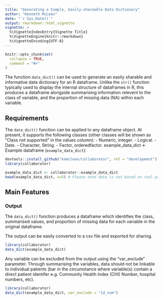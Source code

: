 ```yaml
---
title: "Generating a Simple, Easily-shareable Data Dictionary"
author: "Kenneth McLean"
date: "`r Sys.Date()`"
output: rmarkdown::html_vignette
vignette: >
  %\VignetteIndexEntry{Vignette Title}
  %\VignetteEngine{knitr::rmarkdown}
  %\VignetteEncoding{UTF-8}
---
```


```r
knitr::opts_chunk$set(
  collapse = TRUE,
  comment = "#>"
)
```

The function `data_dict()` can be used to generate an easily sharable and informative data dictionary for an R dataframe. Unlike the `str()` function typically used to display the internal structure of dataframes in R, this produces a dataframe alongside summarising information relevent to the class of variable, and the proportion of missing data (NA) within each variable.

## Requirements
The `data_dict()` function can be applied to any dataframe object. At present, it supports the following classes (other classes will be shown as "Class not supported" in the values column):
- Numeric, integer.
- Logical.
- Date.
- Character, String.
- Factor, orderedfactor.
example_data_dict <- 
Example dataframe (`example_data_dict`):
```r
devtools::install_github("kamclean/collaborator", ref = "development")
library(collaborator)

example_data_dict <- collaborator::example_data_dict
head(example_data_dict, n=5) # Please note data is not based on real patients

```

## Main Features
### Output
The `data_dict()` function produces a dataframe which identifies the class, summarised values, and proportion of missing data for each variable in the original dataframe.

The output can be easily converted to a csv file and exported for sharing.

```r
library(collaborator)
data_dict(example_data_dict)

```


Any variable can be excluded from the output using the "var_exclude" parameter. Through summarising the variables, data should not be linkable to individual patients (bar in the circumstance where variable(s) contain a direct patient identifer e.g. Community Health Index (CHI) Number, hospital numbers, etc).

```r
library(collaborator)
data_dict(example_data_dict, var_exclude = "id_num")
```
